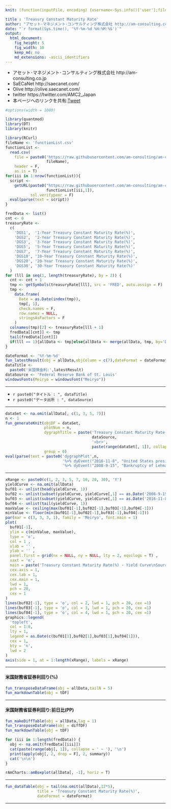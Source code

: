 ```yaml
---
knit: (function(inputFile, encoding) {username<-Sys.info()['user'];fileName<-'defaultPath.csv';pathToFile <-paste0('C:/Users/', username,'/Desktop/pathToCSV/');setwd(pathToFile);buf0<-read.csv(fileName,header = F,skip = 0,stringsAsFactor = F,check.names = F,fileEncoding = 'utf-8');timeStamp<-format(Sys.time(),'%Y%m%d%H%M%S');rmarkdown::render(inputFile, encoding = encoding, output_file = paste0('C:/Users/',username,buf0[2,1],'charts/','am-consulting.co.jp-DGS.html')) })

title : 'Treasury Constant Maturity Rate'
author: "アセット･マネジメント･コンサルティング株式会社 http://am-consulting.co.jp"
date: "`r format(Sys.time(), '%Y-%m-%d %H:%M:%S')`"
output: 
  html_document:    
    fig_height: 5
    fig_width: 10
    keep_md: no
    md_extensions: -ascii_identifiers
---
```

<link href="http://knowledgevault.saecanet.com/components/rmarkdown-html.css" rel="stylesheet">
<script src="http://knowledgevault.saecanet.com/components/JavascriptCode.js"></script>
<style>.main-container {max-width : 1000px;}</style>

- アセット･マネジメント･コンサルティング株式会社 http://am-consulting.co.jp
- SaECaNet http://saecanet.com/
- Olive http://olive.saecanet.com/
- twitter https://twitter.com/AMC2_Japan
- 本ページへのリンクを共有:<a href="https://twitter.com/share" class="twitter-share-button" data-via="AMC2_Japan" data-size="large">Tweet</a> <script>!function(d,s,id){var js,fjs=d.getElementsByTagName(s)[0],p=/^http:/.test(d.location)?'http':'https';if(!d.getElementById(id)){js=d.createElement(s);js.id=id;js.src=p+'://platform.twitter.com/widgets.js';fjs.parentNode.insertBefore(js,fjs);}}(document, 'script', 'twitter-wjs');</script>

```r
#options(width = 1000)
```

```r
library(quantmod)
library(DT)
library(knitr)
```

```r
library(RCurl)
fileName <- 'functionList.csv'
functionList <-
  read.csv(
    file = paste0('https://raw.githubusercontent.com/am-consulting/am-consulting.github.io/master/csv/',
                  fileName),
    header = F,
    as.is = T)
for(iii in 1:nrow(functionList)){
  script <- 
    getURL(paste0("https://raw.githubusercontent.com/am-consulting/am-consulting.github.io/master/", 
                  functionList[iii,1]),
           ssl.verifypeer = F)
  eval(parse(text = script))
}
```

```r
fredData <- list()
cnt <- 0
treasuryRate <-
  c(
    'DGS1',  '1-Year Treasury Constant Maturity Rate(%)',
    'DGS2',  '2-Year Treasury Constant Maturity Rate(%)',
    'DGS3',  '3-Year Treasury Constant Maturity Rate(%)',
    'DGS5',  '5-Year Treasury Constant Maturity Rate(%)',
    'DGS7',  '7-Year Treasury Constant Maturity Rate(%)',
    'DGS10', '10-Year Treasury Constant Maturity Rate(%)',
    'DGS20', '20-Year Treasury Constant Maturity Rate(%)',
    'DGS30', '30-Year Treasury Constant Maturity Rate(%)'
  )
for (lll in seq(1, length(treasuryRate), by = 2)) {
  cnt <- cnt + 1
  tmp <- getSymbols(treasuryRate[lll], src = 'FRED', auto.assign = F)
  tmp <-
    data.frame(
      Date = as.Date(index(tmp)),
      tmp[, 1],
      check.names = F,
      row.names = NULL,
      stringsAsFactors = F
    )
  colnames(tmp)[2] <- treasuryRate[lll + 1]
  fredData[[cnt]] <- tmp
  tail(fredData[[cnt]])
  if(lll == 1){allData <- tmp}else{allData <- merge(allData, tmp, by='Date', all=T)}
}
```

```r
dateFormat <- '%Y-%m-%d'
fun_latestResult(obj = allData,objColumn = c(7),dateFormat = dateFormat)
dataTitle <-
  paste0('米国債金利:',latestResult)
dataSource <- 'Federal Reserve Bank of St. Louis'
windowsFonts(Meiryo = windowsFont("Meiryo"))
```

***

- `r paste0("タイトル : ", dataTitle)`
- `r paste0("データ出所 : ", dataSource)`

***

```r
dataSet <- na.omit(allData[, c(1, 3, 5, 7)])
n <- 1
fun_generateKnit(objDF = dataSet,
                 plotNum = n,
                 dygraphTitle = paste('Treasury Constant Maturity Rate(%)<br>Source:', 
                                      dataSource,
                                      '<br>',
                                      paste(range(dataSet[, 1]), collapse = ' ~ ')),
                 group = 0)
eval(parse(text = paste0('dygraphPlot',n,
                         '%>% dyEvent("2016-11-8", "United States presidential election, 2016", labelLoc = "bottom")',
                         '%>% dyEvent("2008-9-15", "Bankruptcy of Lehman Brothers", labelLoc = "bottom")')))
```

***

```r
xRange <- paste0(c(1, 2, 3, 5, 7, 10, 20, 30), 'Y')
yieldCurve <- na.omit(allData)
buf01 <- unlist(head(yieldCurve, 1))
buf02 <- unlist(subset(yieldCurve, yieldCurve[,1] == as.Date('2008-9-15')))
buf03 <- unlist(subset(yieldCurve, yieldCurve[,1] == as.Date('2016-11-8')))
buf04 <- unlist(tail(yieldCurve, 1))
maxValue <- ceiling(max(buf01[-1],buf02[-1],buf03[-1],buf04[-1]))
minValue <- floor(min(buf01[-1],buf02[-1],buf03[-1],buf04[-1]))
par(mar = c(3, 3, 3, 1), family = 'Meiryo', font.main = 1)
plot(
  buf01[-1],
  ylim = c(minValue, maxValue),
  type = 'o',
  col = 1 ,
  xlab = '' ,
  ylab = '' ,
  panel.first = grid(nx = NULL, ny = NULL, lty = 2, equilogs = T) ,
  xaxt = 'n',
  main = paste('Treasury Constant Maturity Rate(%) - Yield Curve\nSource:', dataSource),
  cex.axis = 1,
  cex.lab = 1,
  cex.main = 1,
  lwd = 1,
  pch = 20,
  cex = 1
)
lines(buf02[-1], type = 'o', col = 2, lwd = 1, pch = 20, cex =1)
lines(buf03[-1], type = 'o', col = 3, lwd = 1, pch = 20, cex =1)
lines(buf04[-1], type = 'o', col = 4, lwd = 1, pch = 20, cex =1)
graphics::legend(
  'topleft',
  col = 1:6,
  lty = 1,
  legend = as.Date(c(buf01[1],buf02[1],buf03[1],buf04[1])),
  cex = 1,
  bty = 'n',
  lwd = 2
)
axis(side = 1, at = 1:length(xRange), labels = xRange)
```

***
#### 米国財務省証券利回り(%)

```r
fun_transposeDataFrame(obj = allData,tailN = 5)
fun_markdownTable(obj = tDF)
```

***
#### 米国財務省証券利回り:前日比(PP)

```r
fun_makeDiffTable(obj = allData,lag = 1)
fun_transposeDataFrame(obj = diffDF)
fun_markdownTable(obj = tDF)
```

```r
for (iii in 1:length(fredData)) {
  obj <- na.omit(fredData[[iii]])
  cat(paste(range(obj[, 1]), collapse = ' ~ '), '\n')
  print(apply(obj[, 2, drop = F], 2, summary))
  cat('\n\n')
}
```

```r
rAmCharts::amBoxplot(allData[, -1], horiz = T)
```

***

```r
fun_dataTable(obj = tail(na.omit(allData),12*5),
              title = 'Treasury Constant Maturity Rate(%)',
              dateFormat = dateFormat)
```

***
<script>MakeNegative();</script>
<script>
  (function(i,s,o,g,r,a,m){i['GoogleAnalyticsObject']=r;i[r]=i[r]||function(){
  (i[r].q=i[r].q||[]).push(arguments)},i[r].l=1*new Date();a=s.createElement(o),
  m=s.getElementsByTagName(o)[0];a.async=1;a.src=g;m.parentNode.insertBefore(a,m)
  })(window,document,'script','https://www.google-analytics.com/analytics.js','ga');

  ga('create', 'UA-3077339-5', 'auto');
  ga('send', 'pageview');

</script>
